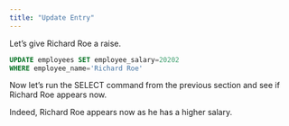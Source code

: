 ```yaml
---
title: "Update Entry"
---
```


Let’s give Richard Roe a raise.

```SQL
UPDATE employees SET employee_salary=20202
WHERE employee_name='Richard Roe'
```

Now let’s run the SELECT command from the previous section and see if Richard Roe appears
now.

Indeed, Richard Roe appears now as he has a higher salary.